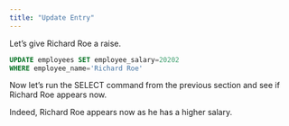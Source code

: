 ```yaml
---
title: "Update Entry"
---
```


Let’s give Richard Roe a raise.

```SQL
UPDATE employees SET employee_salary=20202
WHERE employee_name='Richard Roe'
```

Now let’s run the SELECT command from the previous section and see if Richard Roe appears
now.

Indeed, Richard Roe appears now as he has a higher salary.